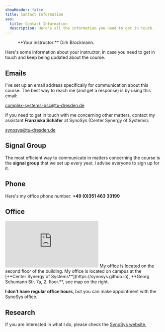 ```yaml
---
showHeader: false
title: Contact Information
seo:
  title: Contact Information
  description: Here's all the information you need to get in touch.
---
```




<Figure src={dirk} srcDark={dirkDark} alt="Dirk Brockmann" margin={true}>
**Your instructor:** Dirk Brockmann.
</Figure>
Here's some information about your instructor, in case you need to get in touch and keep being updated about the course.

## Emails

I've set up an email address specifically for communication about this course. The best way to reach me (and get a response) is by using this email:

[complex-systems-bsc@tu-dresden.de](mailto:complex-systems-bsc@tu-dresden.de)

If you need to get in touch with me concerning other matters, contact my assistant **Franziska Schäfer** at
SynoSys (Center Synergy of Systems):

[synosys@tu-dresden.de](mailto:synosys@tu-dresden.de)


## Signal Group

The most efficient way to communicate in matters concerning the course
is the **signal group** that we set up every year. I advise everyone
to sign up for it.

## Phone

Here's my office phone number: **+49 (0)351 463 33199**

## Office

<MarginNote>
<iframe src="https://www.google.com/maps/embed?pb=!1m18!1m12!1m3!1d10037.512579074284!2d13.704058246542708!3d51.02763625024674!2m3!1f0!2f0!3f0!3m2!1i1024!2i768!4f13.1!3m3!1m2!1s0x4709c5940abd1f4f%3A0x490d22e2ee6850c8!2sGeorg-Schumann-Stra%C3%9Fe%207a%2C%2001069%20Dresden!5e0!3m2!1sde!2sde!4v1743796057106!5m2!1sde!2sde" style="border:0;" allowfullscreen="" loading="lazy" referrerpolicy="no-referrer-when-downgrade"></iframe>
My office is located on the second floor of the building.
</MarginNote>
My office is located on campus at the  [**Center Synergy of Systems**](https://synosys.github.io), **Georg Schumann Str. 7a, 2. floor.**, see map on the right. 




**I don't have regular office hours**, but you can make appointment with the SynoSys office.

## Research

If you are interested in what I do, please check the [SynoSys website.](https://synosys.github.io)

